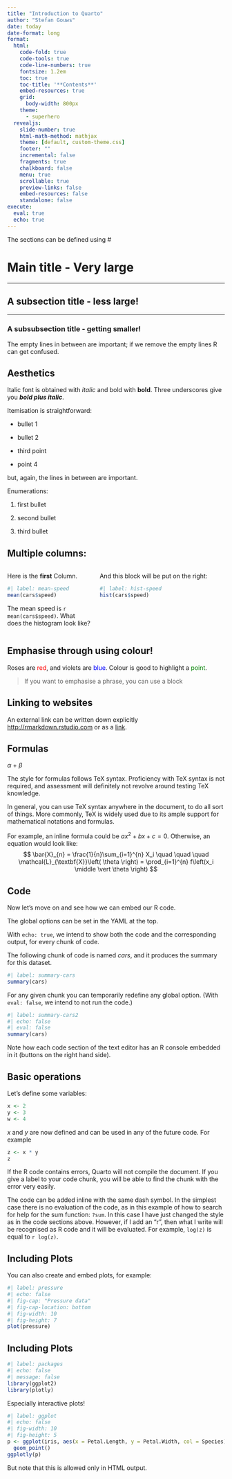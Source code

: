 ```yaml
---
title: "Introduction to Quarto"
author: "Stefan Gouws"
date: today
date-format: long
format:
  html:
    code-fold: true
    code-tools: true
    code-line-numbers: true
    fontsize: 1.2em
    toc: true
    toc-title: '**Contents**'
    embed-resources: true
    grid:
      body-width: 800px
    theme: 
      - superhero
  revealjs: 
    slide-number: true
    html-math-method: mathjax
    theme: [default, custom-theme.css]
    footer: ""
    incremental: false
    fragments: true
    chalkboard: false
    menu: true
    scrollable: true
    preview-links: false
    embed-resources: false
    standalone: false       
execute: 
  eval: true
  echo: true
---
```


The sections can be defined using \#

# Main title - Very large

------------------------------------------------------------------------

## A subsection title - less large!

------------------------------------------------------------------------

### A subsubsection title - getting smaller!

The empty lines in between are important; if we remove the empty lines R can get confused.

## Aesthetics

Italic font is obtained with *italic* and bold with **bold**. Three underscores give you ***bold plus italic***.

Itemisation is straightforward:

-   bullet 1

-   bullet 2

-   third point

-   point 4

but, again, the lines in between are important.

Enumerations:

1.  first bullet

2.  second bullet

3.  third bullet

\newpage

## Multiple columns:

::::: columns
::: {.column width="40%"}
Here is the **first** Column.

```r
#| label: mean-speed
mean(cars$speed)
```

The mean speed is `r mean(cars$speed)`. What does the histogram look like?
:::

::: {.column width="60%"}
And this block will be put on the right:

```r
#| label: hist-speed
hist(cars$speed)
```
:::
:::::

\newpage

## Emphasise through using colour!

Roses are [red]{style="color: red;"}, and violets are [blue]{style="color: blue;"}. Colour is good to highlight a [point]{style="color: green;"}.

> If you want to emphasise a phrase, you can use a block

## Linking to websites

An external link can be written down explicitly <http://rmarkdown.rstudio.com> or as a [link](http://rmarkdown.rstudio.com).

## Formulas

$\alpha$ + $\beta$

The style for formulas follows TeX syntax. Proficiency with TeX syntax is not required, and assessment will definitely not revolve around testing TeX knowledge.

In general, you can use TeX syntax anywhere in the document, to do all sort of things. More commonly, TeX is widely used due to its ample support for mathematical notations and formulas.

For example, an inline formula could be $ax^2 + bx + c = 0$. Otherwise, an equation would look like: $$
\bar{X}_{n} = \frac{1}{n}\sum_{i=1}^{n} X_i 
\quad \quad \quad
\mathcal{L}_{\textbf{X}}\left( \theta \right) = \prod_{i=1}^{n} f\left(x_i \middle \vert \theta \right)
$$

## Code

Now let's move on and see how we can embed our R code.

The global options can be set in the YAML at the top.

With `echo: true`, we intend to show both the code and the corresponding output, for every chunk of code.

The following chunk of code is named *cars*, and it produces the summary for this dataset.

```r
#| label: summary-cars
summary(cars)
```

For any given chunk you can temporarily redefine any global option. (With `eval: false`, we intend to not run the code.)

```r
#| label: summary-cars2
#| echo: false
#| eval: false
summary(cars)
```

Note how each code section of the text editor has an R console embedded in it (buttons on the right hand side).

## Basic operations

Let's define some variables:

```r
x <- 2
y <- 3
w <- 4
```

$x$ and $y$ are now defined and can be used in any of the future code. For example

```r
z <- x * y
z
```

If the R code contains errors, Quarto will not compile the document. If you give a label to your code chunk, you will be able to find the chunk with the error very easily.

The code can be added inline with the same dash symbol. In the simplest case there is no evaluation of the code, as in this example of how to search for help for the sum function: `?sum`. In this case I have just changed the style as in the code sections above. However, if I add an "r", then what I write will be recognised as R code and it will be evaluated. For example, `log(z)` is equal to `r log(z)`.

## Including Plots

You can also create and embed plots, for example:

```r
#| label: pressure
#| echo: false
#| fig-cap: "Pressure data"
#| fig-cap-location: bottom
#| fig-width: 10
#| fig-height: 7
plot(pressure)
```

## Including Plots

```r
#| label: packages
#| echo: false
#| message: false
library(ggplot2)
library(plotly)
```

Especially interactive plots!

```r
#| label: ggplot
#| echo: false
#| fig-width: 10
#| fig-height: 5
p <- ggplot(iris, aes(x = Petal.Length, y = Petal.Width, col = Species)) + 
  geom_point()
ggplotly(p)
```

But note that this is allowed only in HTML output.
